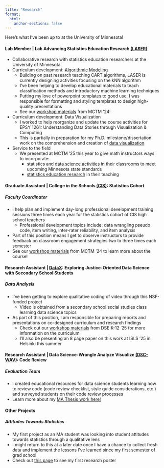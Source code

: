 ```yaml
---
title: "Research"
format:
  html:
    anchor-sections: false
---
```


Here's what I've been up to at the University of Minnesota! 

#### Lab Member | Lab Advancing Statistics Education Research [(LASER)](https://laser-umn.github.io/)
  - Collaborative research with statistics education researchers at the University of Minnesota
  - Curriculum development: [Algorithmic Modeling](https://laser-umn.github.io/posts/alg-mod.html)
      - Building on past research teaching CART algorithms, LASER is currently designing activities focusing on the kNN algorithm
      - I've been helping to develop educational materials to teach classification methods and introductory machine learning techniques
      - Putting my love of powerpoint templates to good use, I was responsible for formatting and styling templates to design high-quality presentations
      - See our [workshop materials](https://laser-umn.github.io/sessions/knn-classification.html) from MCTM '24!
  - Curriculum development: Data Visualization
      - I worked to help reorganize and update the course activities for EPSY 1261: Understanding Data Stories through Visualization & Computing  
      - This is partially in preparation for my Ph.D. milestone/dissertation work on the comprehension and creation of [data visualization](https://rlisinker.com/projects/data-viz.html) 
  - Service to the field
      - We presented at MCTM '25 this year to give math instructors ways to incorporate: 
          - statistics and [data science activities](https://laser-umn.github.io/sessions/mctm-2025-data-rich.html) in their classrooms to meet upcoming Minnesota state standards
          - [statistics education research](https://laser-umn.github.io/sessions/mctm-2025-stat-ed-research.html) in their teaching

#### Graduate Assistant | College in the Schools [(CIS)](https://ccaps.umn.edu/college-in-the-schools/basic-and-applied-statistics): Statistics Cohort
##### Faculty Coordinator
  - I help plan and implement day-long professional development training sessions three times each year for the statistics cohort of CIS high school teachers 
      - Professional development topics include: data wrangling pseudo code, item writing, inter-rater reliability, and item analysis
  - Part of this position means I get to observe instructors to provide feedback on classroom engagement strategies two to three times each semester
  - See our [workshop materials](https://laser-umn.github.io/sessions/be-above-average.html) from MCTM '24 to learn more about the course!

#### Research Assistant | [DataX](https://www.nsf.gov/awardsearch/showAward?AWD_ID=2101413): Exploring Justice-Oriented Data Science with Secondary School Students
##### Data Analysis 
  - I've been getting to explore qualitative coding of video through this NSF-funded project 
      - Video is obtained from a secondary school social studies class learning data science topics
  - As part of this position, I am responsible for preparing reports and presentations on co-designed curriculum and research findings
      - Check out our [workshop materials](https://laser-umn.github.io/sessions/historical-literacy.html) from DSE K-12 '25 for more information on the curriculum
      - I'll also be presenting an 8 page paper on this work at ISLS '25 in Helsinki this summer

#### Research Assistant | Data Science-Wrangle Analyze Visualize [(DSC-WAV)](https://dsc-wav.github.io/www/index.html): Code Review 
#####  Evaluation Team
  - I created educational resources for data science students learning how to review code (code review checklist, style guide considerations, etc.) and surveyed students on their code review processes
  - Learn more about my [MA Thesis work here!](https://rlisinker.com/projects/code-review.html)
  
#### Other Projects
##### Attitudes Towards Statistics
  - My first project as an MA student was looking into student attitudes towards statistics through a qualitative lens
  - I might return to this at a later date once I have a chance to collect fresh data and implement the lessons I've learned since my first semester of grad school 
  - Check out [this page](https://rlisinker.com/projects/attitudes.html) to see my first research poster 
  
  
  
  